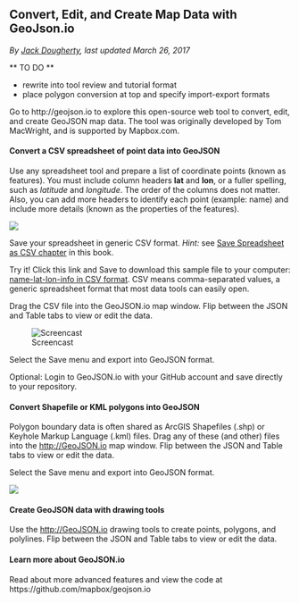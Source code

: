 ## Convert, Edit, and Create Map Data with GeoJson.io {#geojsonio}
*By [Jack Dougherty](authors), last updated March 26, 2017*

** TO DO **

- rewrite into tool review and tutorial format
- place polygon conversion at top and specify import-export formats

Go to http://geojson.io to explore this open-source web tool to convert, edit, and create GeoJSON map data. The tool was originally developed by Tom MacWright, and is supported by Mapbox.com.

#### Convert a CSV spreadsheet of point data into GeoJSON {-}

Use any spreadsheet tool and prepare a list of coordinate points (known as features). You must include column headers **lat** and **lon**, or a fuller spelling, such as *latitude* and *longitude*. The order of the columns does not matter. Also, you can add more headers to identify each point (example: name) and include more details (known as the properties of the features).

![](images/09-transform/name-lat-lon-info.png)

Save your spreadsheet in generic CSV format. *Hint:* see [Save Spreadsheet as CSV chapter](csv) in this book.

Try it! Click this link and Save to download this sample file to your computer: [name-lat-lon-info in CSV format](data/name-lat-lon-info.csv). CSV means comma-separated values, a generic spreadsheet format that most data tools can easily open.

Drag the CSV file into the GeoJSON.io map window. Flip between the JSON and Table tabs to view or edit the data.

![Screencast](images/09-transform/dataviz-geojsonio-640.gif)

Select the Save menu and export into GeoJSON format.

Optional: Login to GeoJSON.io with your GitHub account and save directly to your repository.

#### Convert Shapefile or KML polygons into GeoJSON {-}
Polygon boundary data is often shared as ArcGIS Shapefiles (.shp) or Keyhole Markup Language (.kml) files. Drag any of these (and other) files into the <http://GeoJSON.io> map window. Flip between the JSON and Table tabs to view or edit the data.

Select the Save menu and export into GeoJSON format.

![](images/09-transform/geojson-save-as.png)

#### Create GeoJSON data with drawing tools {-}
Use the <http://GeoJSON.io> drawing tools to create points, polygons, and polylines. Flip between the JSON and Table tabs to view or edit the data.

#### Learn more about GeoJSON.io {-}
Read about more advanced features and view the code at https://github.com/mapbox/geojson.io
